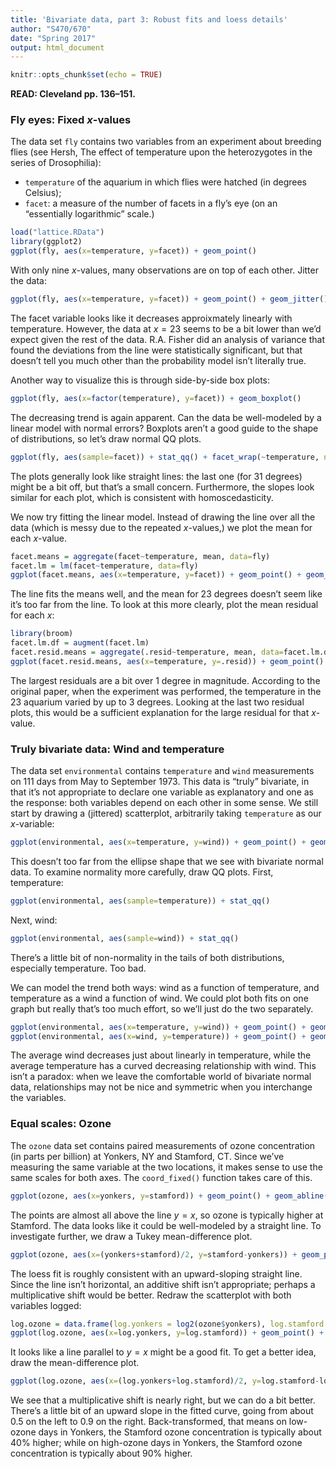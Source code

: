 ```yaml
---
title: 'Bivariate data, part 3: Robust fits and loess details'
author: "S470/670"
date: "Spring 2017"
output: html_document
---
```


```r
knitr::opts_chunk$set(echo = TRUE)
```

**READ: Cleveland pp. 136--151.**

### Fly eyes: Fixed $x$-values

The data set `fly` contains two variables from an experiment about breeding flies (see Hersh, The effect of temperature upon the heterozygotes in the series of Drosophilia):

- `temperature` of the aquarium in which flies were hatched (in degrees Celsius);
- `facet`: a measure of the number of facets in a fly's eye (on an "essentially logarithmic" scale.)

```r
load("lattice.RData")
library(ggplot2)
ggplot(fly, aes(x=temperature, y=facet)) + geom_point()
```

With only nine $x$-values, many observations are on top of each other. Jitter the data:

```r
ggplot(fly, aes(x=temperature, y=facet)) + geom_point() + geom_jitter()
```

The facet variable looks like it decreases approixmately linearly with temperature. However, the data at $x=23$ seems to be a bit lower than we'd expect given the rest of the data. R.A. Fisher did an analysis of variance that found the deviations from the line were statistically significant, but that doesn't tell you much other than the probability model isn't literally true.

Another way to visualize this is through side-by-side box plots:

```r
ggplot(fly, aes(x=factor(temperature), y=facet)) + geom_boxplot()
```

The decreasing trend is again apparent. Can the data be well-modeled by a linear model with normal errors? Boxplots aren't a good guide to the shape of distributions, so let's draw normal QQ plots.

```r
ggplot(fly, aes(sample=facet)) + stat_qq() + facet_wrap(~temperature, ncol=3)
```

The plots generally look like straight lines: the last one (for 31 degrees) might be a bit off, but that's a small concern. Furthermore, the slopes look similar for each plot, which is consistent with homoscedasticity.

We now try fitting the linear model. Instead of drawing the line over all the data (which is messy due to the repeated $x$-values,) we plot the mean for each $x$-value.

```r
facet.means = aggregate(facet~temperature, mean, data=fly)
facet.lm = lm(facet~temperature, data=fly)
ggplot(facet.means, aes(x=temperature, y=facet)) + geom_point() + geom_abline(intercept=facet.lm$coe[1], slope=facet.lm$coe[2])
```

The line fits the means well, and the mean for 23 degrees doesn't seem like it's too far from the line. To look at this more clearly, plot the mean residual for each $x$:

```r
library(broom)
facet.lm.df = augment(facet.lm)
facet.resid.means = aggregate(.resid~temperature, mean, data=facet.lm.df)
ggplot(facet.resid.means, aes(x=temperature, y=.resid)) + geom_point() + geom_abline(slope=0)
```

The largest residuals are a bit over 1 degree in magnitude. According to the original paper, when the experiment was performed, the temperature in the 23 aquarium varied by up to 3 degrees. Looking at the last two residual plots, this would be a sufficient explanation for the large residual for that $x$-value.

### Truly bivariate data: Wind and temperature

The data set `environmental` contains `temperature` and `wind` measurements on 111 days from May to September 1973. This data is "truly" bivariate, in that it's not appropriate to declare one variable as explanatory and one as the response: both variables depend on each other in some sense. We still start by drawing a (jittered) scatterplot, arbitrarily taking `temperature` as our $x$-variable:

```r
ggplot(environmental, aes(x=temperature, y=wind)) + geom_point() + geom_jitter()
```

This doesn't too far from the ellipse shape that we see with bivariate normal data. To examine normality more carefully, draw QQ plots. First, temperature:

```r
ggplot(environmental, aes(sample=temperature)) + stat_qq()
```

Next, wind:

```r
ggplot(environmental, aes(sample=wind)) + stat_qq()
```

There's a little bit of non-normality in the tails of both distributions, especially temperature. Too bad.

We can model the trend both ways: wind as a function of temperature, and temperature as a wind a function of wind. We could plot both fits on one graph but really that's too much effort, so we'll just do the two separately.

```r
ggplot(environmental, aes(x=temperature, y=wind)) + geom_point() + geom_jitter() + geom_smooth(method.args=list(degree=1))
ggplot(environmental, aes(x=wind, y=temperature)) + geom_point() + geom_jitter() + geom_smooth(method.args=list(degree=1))
```

The average wind decreases just about linearly in temperature, while the average temperature has a curved decreasing relationship with wind. This isn't a paradox: when we leave the comfortable world of bivariate normal data, relationships may not be nice and symmetric when you interchange the variables.

### Equal scales: Ozone

The `ozone` data set contains paired measurements of ozone concentration (in parts per billion) at Yonkers, NY and Stamford, CT. Since we've measuring the same variable at the two locations, it makes sense to use the same scales for both axes. The `coord_fixed()` function takes care of this.

```r
ggplot(ozone, aes(x=yonkers, y=stamford)) + geom_point() + geom_abline() + coord_fixed()
```

The points are almost all above the line $y=x$, so ozone is typically higher at Stamford. The data looks like it could be well-modeled by a straight line. To investigate further, we draw a Tukey mean-difference plot.

```r
ggplot(ozone, aes(x=(yonkers+stamford)/2, y=stamford-yonkers)) + geom_point() + geom_abline(slope=0) + geom_smooth(method.args=list(degree=1)) + coord_fixed()
```

The loess fit is roughly consistent with an upward-sloping straight line. Since the line isn't horizontal, an additive shift isn't appropriate; perhaps a multiplicative shift would be better. Redraw the scatterplot with both variables logged:

```r
log.ozone = data.frame(log.yonkers = log2(ozone$yonkers), log.stamford = log2(ozone$stamford))
ggplot(log.ozone, aes(x=log.yonkers, y=log.stamford)) + geom_point() + geom_abline() + coord_fixed()
```

It looks like a line parallel to $y=x$ might be a good fit. To get a better idea, draw the mean-difference plot.

```r
ggplot(log.ozone, aes(x=(log.yonkers+log.stamford)/2, y=log.stamford-log.yonkers)) + geom_point() + geom_abline(slope=0) + geom_smooth(method.args=list(degree=1)) + coord_fixed()
```

We see that a multiplicative shift is nearly right, but we can do a bit better. There's a little bit of an upward slope in the fitted curve, going from about 0.5 on the left to 0.9 on the right. Back-transformed, that means on low-ozone days in Yonkers, the Stamford ozone concentration is typically about 40% higher; while on high-ozone days in Yonkers, the Stamford ozone concentration is typically about 90% higher.

